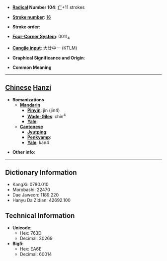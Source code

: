 * '''[[Wiktionary:Chinese radical index| Radical]] Number 104''': [[Wiktionary:Chinese radical index 疒|疒]]+11 strokes

* '''[[Wiktionary:Chinese total strokes index|Stroke number]]''': [[Wiktionary:Chinese total strokes index 16|16]]

* '''Stroke order''': 

* '''[[Wiktionary:Chinese four corner index|Four-Corner System]]''': 0011<sub>4</sub>

* '''[[Wiktionary:Chinese Cangjie index|Cangjie input]]''': 大廿中一 (KTLM)

* '''Graphical Significance and Origin''': 

* '''Common Meaning'''

----

== [[Chinese]] [[Hanzi]] ==

* '''Romanizations'''
** '''[[Mandarin]]'''
*** '''[[Pinyin]]''': jìn (jin4)
*** '''[[Wade-Giles]]''': chin<sup>4</sup>
*** '''[[Yale]]''': 
** '''[[Cantonese]]'''
*** '''[[Jyutping]]''':
*** '''[[Penkyamp]]''': 
*** '''[[Yale]]''': kan4

* '''Other info''': 

----

== Dictionary Information ==

* KangXi: 0780.010
* Morobashi: 22470
* Dae Jaweon: 1189.220
* Hanyu Da Zidian: 42692.100

== Technical Information ==

* '''Unicode''':
** Hex: 763D
** Decimal: 30269
* '''Big5''':
** Hex: EA6E
** Decimal: 60014